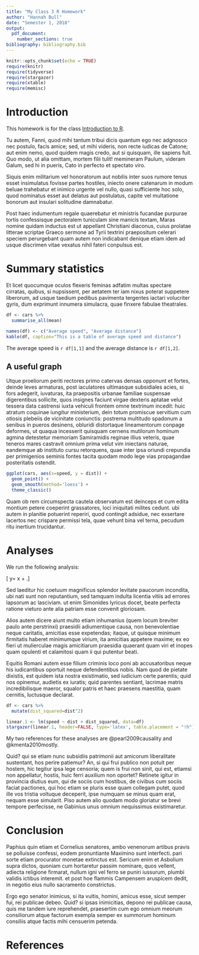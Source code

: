 ```yaml
---
title: "My Class 3 R Homework"
author: "Hannah Bull"
date: "Semester 1, 2018"
output: 
  pdf_document:
    number_sections: true
bibliography: bibliography.bib
---
```


```r
knitr::opts_chunk$set(echo = TRUE)
require(knitr)
require(tidyverse)
require(stargazer)
require(xtable)
require(memisc)
```

# Introduction

This homework is for the class [Introduction to R](introtor-pse.appspot.com). 

Tu autem, Fanni, quod mihi tantum tribui dicis quantum ego nec adgnosco nec postulo, facis amice; sed, ut mihi videris, non recte iudicas de Catone; aut enim nemo, quod quidem magis credo, aut si quisquam, ille sapiens fuit. Quo modo, ut alia omittam, mortem filii tulit! memineram Paulum, videram Galum, sed hi in pueris, Cato in perfecto et spectato viro.

Siquis enim militarium vel honoratorum aut nobilis inter suos rumore tenus esset insimulatus fovisse partes hostiles, iniecto onere catenarum in modum beluae trahebatur et inimico urgente vel nullo, quasi sufficiente hoc solo, quod nominatus esset aut delatus aut postulatus, capite vel multatione bonorum aut insulari solitudine damnabatur.

Post haec indumentum regale quaerebatur et ministris fucandae purpurae tortis confessisque pectoralem tuniculam sine manicis textam, Maras nomine quidam inductus est ut appellant Christiani diaconus, cuius prolatae litterae scriptae Graeco sermone ad Tyrii textrini praepositum celerari speciem perurgebant quam autem non indicabant denique etiam idem ad usque discrimen vitae vexatus nihil fateri conpulsus est.

# Summary statistics

Et licet quocumque oculos flexeris feminas adfatim multas spectare cirratas, quibus, si nupsissent, per aetatem ter iam nixus poterat suppetere liberorum, ad usque taedium pedibus pavimenta tergentes iactari volucriter gyris, dum exprimunt innumera simulacra, quae finxere fabulae theatrales.

```r
df <- cars %>%
  summarise_all(mean) 

names(df) <- c("Average speed", "Average distance")
kable(df, caption="This is a table of average speed and distance")
```

The average speed is `r df[1,1]`  and the average distance is `r df[1,2]`.

## A useful graph

Utque proeliorum periti rectores primo catervas densas opponunt et fortes, deinde leves armaturas, post iaculatores ultimasque subsidiales acies, si fors adegerit, iuvaturas, ita praepositis urbanae familiae suspensae digerentibus sollicite, quos insignes faciunt virgae dexteris aptatae velut tessera data castrensi iuxta vehiculi frontem omne textrinum incedit: huic atratum coquinae iungitur ministerium, dein totum promiscue servitium cum otiosis plebeiis de vicinitate coniunctis: postrema multitudo spadonum a senibus in pueros desinens, obluridi distortaque lineamentorum conpage deformes, ut quaqua incesserit quisquam cernens mutilorum hominum agmina detestetur memoriam Samiramidis reginae illius veteris, quae teneros mares castravit omnium prima velut vim iniectans naturae, eandemque ab instituto cursu retorquens, quae inter ipsa oriundi crepundia per primigenios seminis fontes tacita quodam modo lege vias propagandae posteritatis ostendit.

```r
ggplot(cars, aes(x=speed, y = dist)) + 
  geom_point() + 
  geom_smooth(method='loess') +
  theme_classic()  
```

Quam ob rem circumspecta cautela observatum est deinceps et cum edita montium petere coeperint grassatores, loci iniquitati milites cedunt. ubi autem in planitie potuerint reperiri, quod contingit adsidue, nec exsertare lacertos nec crispare permissi tela, quae vehunt bina vel terna, pecudum ritu inertium trucidantur.

# Analyses

We run the following analysis: 

\[ y= \beta x + \alpha.\]

Sed laeditur hic coetuum magnificus splendor levitate paucorum incondita, ubi nati sunt non reputantium, sed tamquam indulta licentia vitiis ad errores lapsorum ac lasciviam. ut enim Simonides lyricus docet, beate perfecta ratione vieturo ante alia patriam esse convenit gloriosam.

Alios autem dicere aiunt multo etiam inhumanius (quem locum breviter paulo ante perstrinxi) praesidii adiumentique causa, non benevolentiae neque caritatis, amicitias esse expetendas; itaque, ut quisque minimum firmitatis haberet minimumque virium, ita amicitias appetere maxime; ex eo fieri ut mulierculae magis amicitiarum praesidia quaerant quam viri et inopes quam opulenti et calamitosi quam ii qui putentur beati.

Equitis Romani autem esse filium criminis loco poni ab accusatoribus neque his iudicantibus oportuit neque defendentibus nobis. Nam quod de pietate dixistis, est quidem ista nostra existimatio, sed iudicium certe parentis; quid nos opinemur, audietis ex iuratis; quid parentes sentiant, lacrimae matris incredibilisque maeror, squalor patris et haec praesens maestitia, quam cernitis, luctusque declarat.

```r
df <- cars %>%
  mutate(dist_squared=dist^2)

linear.1 <- lm(speed ~ dist + dist_squared, data=df)
stargazer(linear.1, header=FALSE, type='latex', table.placement = "!h")
```

My two references for these analyses are @pearl2009causality and @kmenta2010mostly. 

Quid? qui se etiam nunc subsidiis patrimonii aut amicorum liberalitate sustentant, hos perire patiemur? An, si qui frui publico non potuit per hostem, hic tegitur ipsa lege censoria; quem is frui non sinit, qui est, etiamsi non appellatur, hostis, huic ferri auxilium non oportet? Retinete igitur in provincia diutius eum, qui de sociis cum hostibus, de civibus cum sociis faciat pactiones, qui hoc etiam se pluris esse quam collegam putet, quod ille vos tristia voltuque deceperit, ipse numquam se minus quam erat, nequam esse simularit. Piso autem alio quodam modo gloriatur se brevi tempore perfecisse, ne Gabinius unus omnium nequissimus existimaretur.

# Conclusion 

Paphius quin etiam et Cornelius senatores, ambo venenorum artibus pravis se polluisse confessi, eodem pronuntiante Maximino sunt interfecti. pari sorte etiam procurator monetae extinctus est. Sericum enim et Asbolium supra dictos, quoniam cum hortaretur passim nominare, quos vellent, adiecta religione firmarat, nullum igni vel ferro se puniri iussurum, plumbi validis ictibus interemit. et post hoe flammis Campensem aruspicem dedit, in negotio eius nullo sacramento constrictus.

Ergo ego senator inimicus, si ita vultis, homini, amicus esse, sicut semper fui, rei publicae debeo. Quid? si ipsas inimicitias, depono rei publicae causa, quis me tandem iure reprehendet, praesertim cum ego omnium meorum consiliorum atque factorum exempla semper ex summorum hominum consiliis atque factis mihi censuerim petenda.

# References

